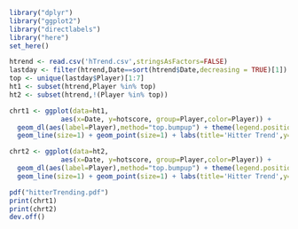 
```r
library("dplyr")
library("ggplot2")
library("directlabels")
library("here")
set_here()
```

```r

htrend <- read.csv('hTrend.csv',stringsAsFactors=FALSE)
lastday <- filter(htrend,Date==sort(htrend$Date,decreasing = TRUE)[1])
top <- unique(lastday$Player)[1:7]
ht1 <- subset(htrend,Player %in% top)
ht2 <- subset(htrend,!(Player %in% top))

```

```r
chrt1 <- ggplot(data=ht1,
             aes(x=Date, y=hotscore, group=Player,color=Player)) +
  geom_dl(aes(label=Player),method="top.bumpup") + theme(legend.position="none") +
  geom_line(size=1) + geom_point(size=1) + labs(title='Hitter Trend',y='Hotness')

chrt2 <- ggplot(data=ht2,
             aes(x=Date, y=hotscore, group=Player,color=Player)) +
  geom_dl(aes(label=Player),method="top.bumpup") + theme(legend.position="none") +
  geom_line(size=1) + geom_point(size=1) + labs(title='Hitter Trend',y='Hotness')

pdf("hitterTrending.pdf")
print(chrt1)
print(chrt2)
dev.off()
```

